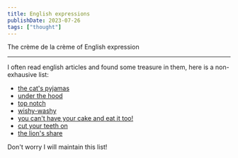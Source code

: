 ```yaml
---
title: English expressions
publishDate: 2023-07-26
tags: ["thought"]
---
```


The crème de la crème of English expression

---

I often read english articles and found some treasure in them, here is a non-exhausive list:

-   [the cat's pyjamas](https://en.wiktionary.org/wiki/the_cat%27s_pyjamas)
-   [under the hood](https://en.wiktionary.org/wiki/under_the_hood)
-   [top notch](https://en.wiktionary.org/wiki/top_notch)
-   [wishy-washy](https://en.wiktionary.org/wiki/wishy-washy)
-   [you can't have your cake and eat it too!](https://en.wiktionary.org/wiki/have_one%27s_cake_and_eat_it_too)
-   [cut your teeth on](https://en.wiktionary.org/wiki/cut_one%27s_teeth)
-   [the lion's share](https://en.wiktionary.org/wiki/lion%27s_share)

Don't worry I will maintain this list!
